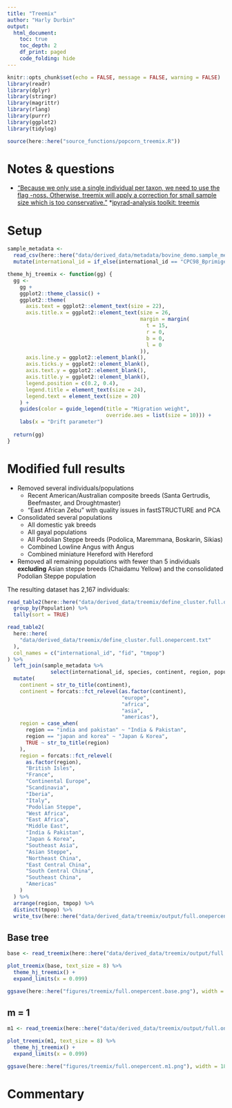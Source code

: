 ```yaml
---
title: "Treemix"
author: "Harly Durbin"
output:
  html_document:
    toc: true
    toc_depth: 2
    df_print: paged
    code_folding: hide
---
```


```r
knitr::opts_chunk$set(echo = FALSE, message = FALSE, warning = FALSE)
library(readr)
library(dplyr)
library(stringr)
library(magrittr)
library(rlang)
library(purrr)
library(ggplot2)
library(tidylog)

source(here::here("source_functions/popcorn_treemix.R"))
```

# Notes & questions

* ["Because we only use a single individual per taxon, we need to use the flag -noss. Otherwise, treemix will apply a correction for small sample size which is too conservative."](https://speciationgenomics.github.io/Treemix/)
*[ipyrad-analysis toolkit: treemix](https://ipyrad.readthedocs.io/en/latest/API-analysis/cookbook-treemix.html)

# Setup

```r
sample_metadata <- 
  read_csv(here::here("data/derived_data/metadata/bovine_demo.sample_metadata.csv")) %>% 
  mutate(international_id = if_else(international_id == "CPC98_Bprimigenius_EnglandDerbyshire_5936", "ancient_derbyshire", international_id))
```

```r
theme_hj_treemix <- function(gg) {
  gg <-
    gg +
    ggplot2::theme_classic() +
    ggplot2::theme(
      axis.text = ggplot2::element_text(size = 22),
      axis.title.x = ggplot2::element_text(size = 26,
                                           margin = margin(
                                             t = 15,
                                             r = 0,
                                             b = 0,
                                             l = 0
                                           )),
      axis.line.y = ggplot2::element_blank(),
      axis.ticks.y = ggplot2::element_blank(),
      axis.text.y = ggplot2::element_blank(),
      axis.title.y = ggplot2::element_blank(),
      legend.position = c(0.2, 0.4),
      legend.title = element_text(size = 24),
      legend.text = element_text(size = 20)
    ) +
    guides(color = guide_legend(title = "Migration weight",
                                override.aes = list(size = 10))) +
    labs(x = "Drift parameter")
  
  return(gg)
}
```



# Modified full results {.tabset}

* Removed several individuals/populations
    + Recent American/Australian composite breeds (Santa Gertrudis, Beefmaster, and Droughtmaster)
    + "East African Zebu" with quality issues in fastSTRUCTURE and PCA
* Consolidated several populations 
    + All domestic yak breeds
    + All gayal populations
    + All Podolian Steppe breeds (Podolica, Maremmana, Boskarin, Sikias)
    + Combined Lowline Angus with Angus
    + Combined miniature Hereford with Hereford
* Removed all remaining populations with fewer than 5 individuals **excluding** Asian steppe breeds (Chaidamu Yellow) and the consolidated Podolian Steppe population 

The resulting dataset has 2,167 individuals:

```r
read_table2(here::here("data/derived_data/treemix/define_cluster.full.onepercent.txt"), col_names = c("id", "fid", "Population")) %>% 
  group_by(Population) %>% 
  tally(sort = TRUE)
```

```r
read_table2(
  here::here(
    "data/derived_data/treemix/define_cluster.full.onepercent.txt"
  ),
  col_names = c("international_id", "fid", "tmpop")
) %>%
  left_join(sample_metadata %>%
              select(international_id, species, continent, region, population)) %>%
  mutate(
    continent = str_to_title(continent),
    continent = forcats::fct_relevel(as.factor(continent),
                                     "europe",
                                     "africa",
                                     "asia",
                                     "americas"),
    region = case_when(
      region == "india and pakistan" ~ "India & Pakistan",
      region == "japan and korea" ~ "Japan & Korea",
      TRUE ~ str_to_title(region)
    ),
    region = forcats::fct_relevel(
      as.factor(region),
      "British Isles",
      "France",
      "Continental Europe",
      "Scandinavia",
      "Iberia",
      "Italy",
      "Podolian Steppe",
      "West Africa",
      "East Africa",
      "Middle East",
      "India & Pakistan",
      "Japan & Korea",
      "Southeast Asia",
      "Asian Steppe",
      "Northeast China",
      "East Central China",
      "South Central China",
      "Southeast China",
      "Americas"
    )
  ) %>% 
  arrange(region, tmpop) %>% 
  distinct(tmpop) %>% 
  write_tsv(here::here("data/derived_data/treemix/output/full.onepercent/poporder.full.onepercent.txt"), col_names = FALSE)
```

## Base tree

```r
base <- read_treemix(here::here("data/derived_data/treemix/output/full.onepercent/treemix.full.onepercent.base"))
```


```r
plot_treemix(base, text_size = 8) %>% 
  theme_hj_treemix() +
  expand_limits(x = 0.099) 

ggsave(here::here("figures/treemix/full.onepercent.base.png"), width = 18, height = 18)
```

## m = 1

```r
m1 <- read_treemix(here::here("data/derived_data/treemix/output/full.onepercent/treemix.full.onepercent.1"))
```


```r
plot_treemix(m1, text_size = 8) %>% 
  theme_hj_treemix() +
  expand_limits(x = 0.099)

ggsave(here::here("figures/treemix/full.onepercent.m1.png"), width = 18, height = 18)
```

# Commentary
